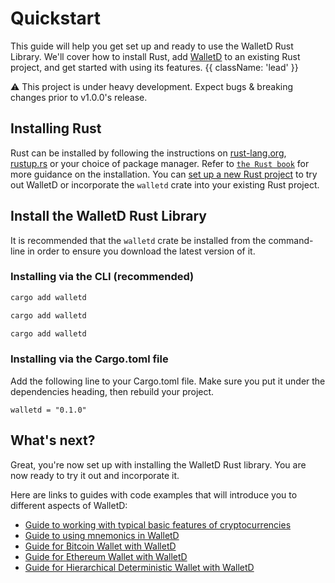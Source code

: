 
# Quickstart  

This guide will help you get set up and ready to use the WalletD Rust Library. 
We'll cover how to install Rust, add [WalletD](https://crates.io/crates/walletd) to an existing Rust project, and get started with using its features. {{ className: 'lead' }}

<Note>
  ⚠️ This project is under heavy development. Expect bugs & breaking changes prior to v1.0.0's release.
</Note>

## Installing Rust

Rust can be installed by following the instructions on [rust-lang.org](https://www.rust-lang.org/tools/install), [rustup.rs](https://rustup.rs) or your choice of package manager. 
Refer to [`the Rust book`](https://doc.rust-lang.org/book/) for more guidance on the installation. 
You can [set up a new Rust project](https://doc.rust-lang.org/book/ch01-02-hello-world.html) to try out WalletD or incorporate the `walletd` crate into your existing Rust project.

## Install the WalletD Rust Library

It is recommended that the `walletd` crate be installed from the command-line in order to ensure you download the latest version of it.

### Installing via the CLI (recommended)

<CodeGroup>

```bash {{ title: 'MacOS' }}
cargo add walletd
```

```bash {{ title: 'Windows' }}
cargo add walletd
```

```bash {{ title: 'Linux' }}
cargo add walletd
```

</CodeGroup>

### Installing via the Cargo.toml file

Add the following line to your Cargo.toml file. Make sure you put it under the dependencies heading, then rebuild your project.
```
walletd = "0.1.0"
```

## What's next?

Great, you're now set up with installing the WalletD Rust library. You are now ready to try it out and incorporate it. 

Here are links to guides with code examples that will introduce you to different aspects of WalletD:

- [Guide to working with typical basic features of cryptocurrencies](/walletd_guide)
- [Guide to using mnemonics in WalletD](/mnemonic_guide)
- [Guide for Bitcoin Wallet with WalletD](/bitcoin_wallet)
- [Guide for Ethereum Wallet with WalletD](/ethereum_wallet)
- [Guide for Hierarchical Deterministic Wallet with WalletD](/hd_key_guide)



